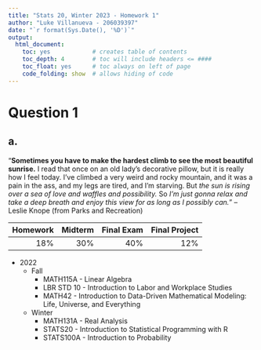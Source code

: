 ```yaml
---
title: "Stats 20, Winter 2023 - Homework 1"
author: "Luke Villanueva - 206039397"
date: "`r format(Sys.Date(), '%D')`"
output:
  html_document:
    toc: yes            # creates table of contents
    toc_depth: 4        # toc will include headers <= ####
    toc_float: yes      # toc always on left of page
    code_folding: show  # allows hiding of code
---
```


# Question 1
## a.
“**Sometimes you have to make the hardest climb to see the most beautiful sunrise.** I read that
once on an old lady’s decorative pillow, but it is really how I feel today. I’ve climbed a very weird and rocky
mountain, and it was a pain in the ass, and my legs are tired, and I’m starving. But *the sun is rising over a
sea of love and waffles and possibility.* So *I’m just gonna relax and take a deep breath and enjoy this view for
as long as I possibly can.*” – Leslie Knope (from Parks and Recreation)

<!--b.-->
| Homework | Midterm | Final Exam | Final Project |
|---------:|--------:|-----------:|--------------:|
| 18% | 30% | 40% | 12% |

<!--c.-->
- 2022
  - Fall
    - MATH115A - Linear Algebra
    - LBR STD 10 - Introduction to Labor and Workplace Studies
    - MATH42 - Introduction to Data-Driven Mathematical Modeling: Life, Universe, and Everything
  - Winter
     - MATH131A - Real Analysis
     - STATS20 - Introduction to Statistical Programming with R
     - STATS100A - Introduction to Probability
     
<!--d.-->
